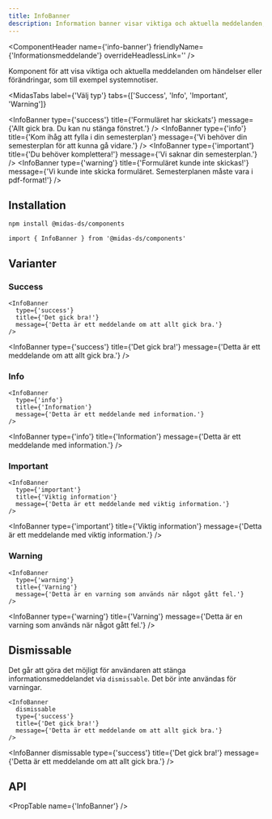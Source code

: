 ```yaml
---
title: InfoBanner
description: Information banner visar viktiga och aktuella meddelanden, som till exempel systemnotiser.
---
```



<ComponentHeader
  name={'info-banner'}
  friendlyName={'Informationsmeddelande'}
  overrideHeadlessLink=''
/>

Komponent för att visa viktiga och aktuella meddelanden om händelser eller förändringar, som till exempel systemnotiser.

<MidasTabs
  label={'Välj typ'}
  tabs={['Success', 'Info', 'Important', 'Warning']}
>
  <InfoBanner
    type={'success'}
    title={'Formuläret har skickats'}
    message={'Allt gick bra. Du kan nu stänga fönstret.'}
  />
  <InfoBanner
    type={'info'}
    title={'Kom ihåg att fylla i din semesterplan'}
    message={'Vi behöver din semesterplan för att kunna gå vidare.'}
  />
  <InfoBanner
    type={'important'}
    title={'Du behöver komplettera!'}
    message={'Vi saknar din semesterplan.'}
  />
  <InfoBanner
    type={'warning'}
    title={'Formuläret kunde inte skickas!'}
    message={'Vi kunde inte skicka formuläret. Semesterplanen måste vara i pdf-format!'}
  />
</MidasTabs>

## Installation

```bash npm2yarn
npm install @midas-ds/components
```

```tsx
import { InfoBanner } from '@midas-ds/components'
```

## Varianter

### Success

```tsx
<InfoBanner
  type={'success'}
  title={'Det gick bra!'}
  message={'Detta är ett meddelande om att allt gick bra.'}
/>
```

<InfoBanner
  type={'success'}
  title={'Det gick bra!'}
  message={'Detta är ett meddelande om att allt gick bra.'}
/>
### Info

```tsx
<InfoBanner
  type={'info'}
  title={'Information'}
  message={'Detta är ett meddelande med information.'}
/>
```

<InfoBanner
  type={'info'}
  title={'Information'}
  message={'Detta är ett meddelande med information.'}
/>

### Important

```tsx
<InfoBanner
  type={'important'}
  title={'Viktig information'}
  message={'Detta är ett meddelande med viktig information.'}
/>
```

<InfoBanner
  type={'important'}
  title={'Viktig information'}
  message={'Detta är ett meddelande med viktig information.'}
/>

### Warning

```tsx
<InfoBanner
  type={'warning'}
  title={'Varning'}
  message={'Detta är en varning som används när något gått fel.'}
/>
```

<InfoBanner
  type={'warning'}
  title={'Varning'}
  message={'Detta är en varning som används när något gått fel.'}
/>

## Dismissable

Det går att göra det möjligt för användaren att stänga informationsmeddelandet via `dismissable`. Det bör inte användas för varningar.

```tsx
<InfoBanner
  dismissable
  type={'success'}
  title={'Det gick bra!'}
  message={'Detta är ett meddelande om att allt gick bra.'}
/>
```

<InfoBanner
  dismissable
  type={'success'}
  title={'Det gick bra!'}
  message={'Detta är ett meddelande om att allt gick bra.'}
/>

## API

<PropTable name={'InfoBanner'} />
